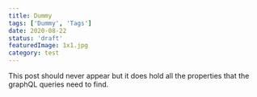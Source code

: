```yaml
---
title: Dummy
tags: ['Dummy', 'Tags']
date: 2020-08-22
status: 'draft'
featuredImage: 1x1.jpg
category: test
---
```


This post should never appear but it does hold all the properties that the graphQL queries need to find.
